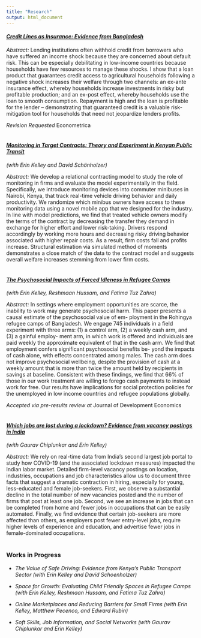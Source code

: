 ```yaml
---
title: "Research"
output: html_document
---
```

<div>

#### <em> [Credit Lines as Insurance: Evidence from Bangladesh](pdfs/JMP_Lane.pdf) </em> 

*Abstract:*
Lending institutions often withhold credit from borrowers who have suffered an income shock because they are concerned about default risk. This can be especially debilitating in low-income countries because households have few resources to manage these shocks. I show that a loan product that guarantees credit access to agricultural households following a negative shock increases their welfare through two channels: an ex-ante insurance effect, whereby households increase investments in risky but profitable production; and an ex-post effect, whereby households use the loan to smooth consumption. Repayment is high and the loan is profitable for the lender – demonstrating that guaranteed credit is a valuable risk-mitigation tool for households that need not jeopardize lenders profits.

*Revision Requested* Econometrica
<br/>
<br/>

#### <em> [Monitoring in Target Contracts: Theory and Experiment in Kenyan Public Transit](pdfs/matatu.pdf) </em>
*(with Erin Kelley and David Sch&ouml;nholzer)*

*Abstract:*
We develop a relational contracting model to study the role of monitoring in firms and evaluate the model experimentally in the field. Specifically, we introduce monitoring devices into commuter minibuses in Nairobi, Kenya, that track real-time vehicle driving behavior and daily productivity. We randomize which minibus owners have access to these monitoring data using a novel mobile app that we designed for the industry. In line with model predictions, we find that treated vehicle owners modify the terms of the contract by decreasing the transfer they demand in exchange for higher effort and lower risk-taking. Drivers respond accordingly by working more hours and decreasing risky driving behavior associated with higher repair costs. As a result, firm costs fall and profits increase. Structural estimation via simulated method of moments demonstrates a close match of the data to the contract model and suggests overall welfare increases stemming from lower firm costs.
<br/>
<br/>


#### <em> [The Psychosocial Impacts of Forced Idleness in Refugee Camps](pdfs/employment.pdf) </em> 
*(with Erin Kelley, Reshmaan Hussam, and Fatima Tuz Zahra)*

*Abstract:*
In settings where employment opportunities are scarce, the inability to work may generate psychosocial harm. This paper presents a causal estimate of the psychosocial value of em- ployment in the Rohingya refugee camps of Bangladesh. We engage 745 individuals in a field experiment with three arms: (1) a control arm, (2) a weekly cash arm, and (3) a gainful employ- ment arm, in which work is offered and individuals are paid weekly the approximate equivalent of that in the cash arm. We find that employment confers significant psychosocial benefits be- yond the impacts of cash alone, with effects concentrated among males. The cash arm does not improve psychosocial wellbeing, despite the provision of cash at a weekly amount that is more than twice the amount held by recipients in savings at baseline. Consistent with these findings, we find that 66% of those in our work treatment are willing to forego cash payments to instead work for free. Our results have implications for social protection policies for the unemployed in low income countries and refugee populations globally.

*Accepted via pre-results review at* Journal of Development Economics
<br/>
<br/>

#### <em> [Which jobs are lost during a lockdown? Evidence from vacancy postings in India](pdfs/CKL_Covid_July2020.pdf) </em>
*(with Gaurav Chiplunkar and Erin Kelley)*

*Abstract:*
We rely on real-time data from India's second largest job portal to study how COVID-19 (and the associated lockdown measures) impacted the Indian labor market. Detailed firm-level vacancy postings on location, industries, occupations and job characteristics allow us to document three facts that suggest a dramatic contraction in hiring, especially for young, less-educated and female job-seekers. First, we observe a substantial decline in the total number of new vacancies posted and the number of firms that post at least one job. Second, we see an increase in jobs that can be completed from home and fewer jobs in occupations that can be easily automated. Finally, we find evidence that certain job-seekers are more affected than others, as employers post fewer entry-level jobs, require higher levels of experience and education, and advertise fewer jobs in female-dominated occupations.
<br/>
<br/>


### Works in Progress

+ *The Value of Safe Driving: Evidence from Kenya's Public Transport Sector (with Erin Kelley and David Schoenholzer)*

+ *Space for Growth: Evaluating Child Friendly Spaces in Refugee Camps (with Erin Kelley, Reshmaan Hussam, and Fatima Tuz Zahra)*

+ *Online Marketplaces and Reducing Barriers for Small Firms (with Erin Kelley, Matthew Pecenco, and Edward Rubin)*

+ *Soft Skills, Job Information, and Social Networks (with Gaurav Chiplunkar and Erin Kelley)*

</div>



